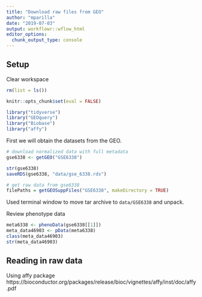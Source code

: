 ```yaml
---
title: "Download raw files from GEO"
author: "mparilla"
date: "2019-07-03"
output: workflowr::wflow_html
editor_options:
  chunk_output_type: console
---
```


## Setup

Clear workspace
```r
rm(list = ls())
```

```r
knitr::opts_chunk$set(eval = FALSE)
```

```r
library("tidyverse")
library("GEOquery")
library("Biobase")
library("affy")
```


First we will obtain the datasets from the GEO.

```r
# download normalized data with full metadata
gse6338 <- getGEO("GSE6338")
```

```r
str(gse6338)
saveRDS(gse6338, "data/gse_6338.rds")
```

```r
# get raw data from gse6338
filePaths = getGEOSuppFiles("GSE6338", makeDirectory = TRUE)
```

Used terminal window to move tar archive to `data/GSE6338` and unpack.

Review phenotype data
```r
meta6338 <- phenoData(gse6338[[1]])
meta_data46903 <- pData(meta6338)
class(meta_data46903)
str(meta_data46903)
```

## Reading in raw data

Using affy package
https://bioconductor.org/packages/release/bioc/vignettes/affy/inst/doc/affy.pdf

